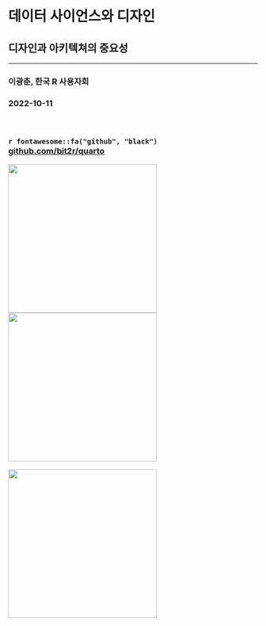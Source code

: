 <h1> 데이터 사이언스와 디자인 </h1>
  
  <h2> 디자인과 아키텍쳐의 중요성 </h2>
  
  <hr>
  
  <h3> 이광춘, 한국 R 사용자회 </h3>
  
  <h3> 2022-10-11 </h3>
  <br>
  
  <h3> `r fontawesome::fa("github", "black")` &nbsp; [github.com/bit2r/quarto](https://github.com/bit2r/quarto)

![](https://raw.githubusercontent.com/rstudio/hex-stickers/master/PNG/ggplot2.png){.absolute top=425 left=1100 width="300"}
![](https://raw.githubusercontent.com/rstudio/hex-stickers/master/PNG/tidymodels.png){.absolute top=425 left=1400 width="300"}

![](https://raw.githubusercontent.com/rstudio/hex-stickers/master/PNG/tidyverse.png){.absolute top=680 left=1250 width="300"}
